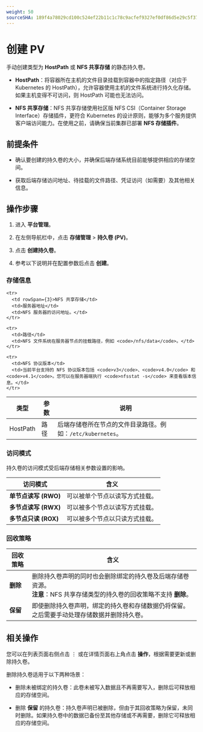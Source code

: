 ```yaml
---
weight: 50
sourceSHA: 189f4a78029cd100c524ef22b11c1c78c9acfef9327ef0df86d5e29c5f375160
---
```


# 创建 PV

手动创建类型为 **HostPath** 或 **NFS 共享存储** 的静态持久卷。

- **HostPath**：将容器所在主机的文件目录挂载到容器中的指定路径（对应于 Kubernetes 的 HostPath），允许容器使用主机的文件系统进行持久化存储。如果主机变得不可访问，则 HostPath 可能也无法访问。

- **NFS 共享存储**：NFS 共享存储使用社区版 NFS CSI（Container Storage Interface）存储插件，更符合 Kubernetes 的设计原则，能够为多个服务提供客户端访问能力。在使用之前，请确保当前集群已部署 **NFS 存储插件**。

## 前提条件

- 确认要创建的持久卷的大小，并确保后端存储系统目前能够提供相应的存储空间。

- 获取后端存储访问地址、待挂载的文件路径、凭证访问（如需要）及其他相关信息。

## 操作步骤

1. 进入 **平台管理**。

2. 在左侧导航栏中，点击 **存储管理** > **持久卷 (PV)**。

3. 点击 **创建持久卷**。

4. 参考以下说明并在配置参数后点击 **创建**。

### 存储信息

<table>
  <thead>
    <tr>
      <th>类型</th>
      <th>参数</th>
      <th>说明</th>
    </tr>
  </thead>

  <tbody>
    <tr>
      <td>HostPath</td>
      <td>路径</td>
      <td>后端存储卷所在节点的文件目录路径。例如：<code>/etc/kubernetes</code>。</td>
    </tr>

    <tr>
      <td rowSpan={3}>NFS 共享存储</td>
      <td>服务器地址</td>
      <td>NFS 服务器的访问地址。</td>
    </tr>

    <tr>
      <td>路径</td>
      <td>NFS 文件系统在服务器节点的挂载路径，例如 <code>/nfs/data</code>。</td>
    </tr>

    <tr>
      <td>NFS 协议版本</td>
      <td>当前平台支持的 NFS 协议版本包括 <code>v3</code>、<code>v4.0</code> 和 <code>v4.1</code>。您可以在服务器端执行 <code>nfsstat -s</code> 来查看版本信息。</td>
    </tr>
  </tbody>
</table>

### 访问模式

持久卷的访问模式受后端存储相关参数设置的影响。

| 访问模式              | 含义                                         |
|--------------------|---------------------------------------------|
| **单节点读写 (RWO)**  | 可以被单个节点以读写方式挂载。                |
| **多节点读写 (RWX)**  | 可以被多个节点以读写方式挂载。                |
| **多节点只读 (ROX)**  | 可以被多个节点以只读方式挂载。                |

### 回收策略

| 回收策略 | 含义                                                                                                                                                                                                                                     |
|---------|----------------------------------------------------------------------------------------------------------------------------------------------------------------------------------------------------------------------------------------|
| **删除**   | 删除持久卷声明的同时也会删除绑定的持久卷及后端存储卷资源。<br />**注意**：NFS 共享存储类型的持久卷的回收策略不支持 **删除**。                                                         |
| **保留**   | 即使删除持久卷声明，绑定的持久卷和存储数据仍将保留。之后需要手动处理存储数据并删除持久卷。                                                                                       |

## 相关操作

您可以在列表页面右侧点击 ⋮ 或在详情页面右上角点击 **操作**，根据需要更新或删除持久卷。

删除持久卷适用于以下两种场景：

- 删除未被绑定的持久卷：此卷未被写入数据且不再需要写入，删除后可释放相应的存储空间。

- 删除 **保留** 的持久卷：持久卷声明已被删除，但由于其回收策略为保留，未同时删除。如果持久卷中的数据已备份至其他存储或不再需要，删除它可释放相应的存储空间。
